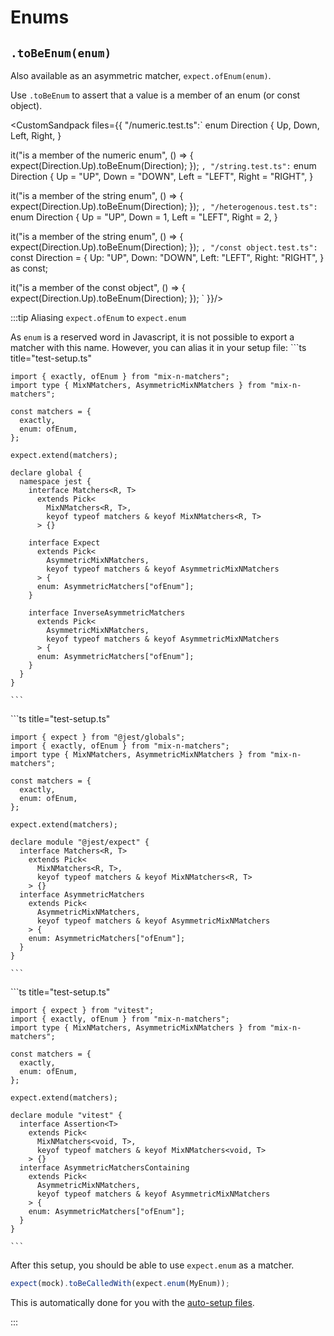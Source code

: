 
# Enums

## `.toBeEnum(enum)`

Also available as an asymmetric matcher, `expect.ofEnum(enum)`.

Use `.toBeEnum` to assert that a value is a member of an enum (or const object).

<CustomSandpack files={{
  "/numeric.test.ts":`
enum Direction {
  Up,
  Down,
  Left,
  Right,
}

it("is a member of the numeric enum", () => {
  expect(Direction.Up).toBeEnum(Direction);
});
`,
  "/string.test.ts":`
enum Direction {
  Up = "UP",
  Down = "DOWN",
  Left = "LEFT",
  Right = "RIGHT",
}

it("is a member of the string enum", () => {
  expect(Direction.Up).toBeEnum(Direction);
});
`,
"/heterogenous.test.ts":`
enum Direction {
  Up = "UP",
  Down = 1,
  Left = "LEFT",
  Right = 2,
}

it("is a member of the string enum", () => {
  expect(Direction.Up).toBeEnum(Direction);
});
`,
  "/const object.test.ts":`
const Direction = {
  Up: "UP",
  Down: "DOWN",
  Left: "LEFT",
  Right: "RIGHT",
} as const;

it("is a member of the const object", () => {
  expect(Direction.Up).toBeEnum(Direction);
});
`
}}/>

:::tip Aliasing `expect.ofEnum` to `expect.enum`

As `enum` is a reserved word in Javascript, it is not possible to export a matcher with this name. However, you can alias it in your setup file:
<Tabs groupId="test-runner">
  <TabItem value="Jest" default>
    ```ts title="test-setup.ts"

    import { exactly, ofEnum } from "mix-n-matchers";
    import type { MixNMatchers, AsymmetricMixNMatchers } from "mix-n-matchers";

    const matchers = {
      exactly,
      enum: ofEnum,
    };
    
    expect.extend(matchers);

    declare global {
      namespace jest {
        interface Matchers<R, T>
          extends Pick<
            MixNMatchers<R, T>,
            keyof typeof matchers & keyof MixNMatchers<R, T>
          > {}

        interface Expect
          extends Pick<
            AsymmetricMixNMatchers,
            keyof typeof matchers & keyof AsymmetricMixNMatchers
          > {
          enum: AsymmetricMatchers["ofEnum"];
        }

        interface InverseAsymmetricMatchers
          extends Pick<
            AsymmetricMixNMatchers,
            keyof typeof matchers & keyof AsymmetricMixNMatchers
          > {
          enum: AsymmetricMatchers["ofEnum"];
        }
      }
    }

    ```

  </TabItem>
  <TabItem value="Jest (no globals)">
    ```ts title="test-setup.ts"

    import { expect } from "@jest/globals";
    import { exactly, ofEnum } from "mix-n-matchers";
    import type { MixNMatchers, AsymmetricMixNMatchers } from "mix-n-matchers";

    const matchers = {
      exactly,
      enum: ofEnum,
    };

    expect.extend(matchers);

    declare module "@jest/expect" {
      interface Matchers<R, T>
        extends Pick<
          MixNMatchers<R, T>,
          keyof typeof matchers & keyof MixNMatchers<R, T>
        > {}
      interface AsymmetricMatchers
        extends Pick<
          AsymmetricMixNMatchers,
          keyof typeof matchers & keyof AsymmetricMixNMatchers
        > {
        enum: AsymmetricMatchers["ofEnum"];
      }
    }

    ```

  </TabItem>
  <TabItem value="Vitest">
    ```ts title="test-setup.ts"

    import { expect } from "vitest";
    import { exactly, ofEnum } from "mix-n-matchers";
    import type { MixNMatchers, AsymmetricMixNMatchers } from "mix-n-matchers";

    const matchers = {
      exactly,
      enum: ofEnum,
    };

    expect.extend(matchers);

    declare module "vitest" {
      interface Assertion<T>
        extends Pick<
          MixNMatchers<void, T>,
          keyof typeof matchers & keyof MixNMatchers<void, T>
        > {}
      interface AsymmetricMatchersContaining
        extends Pick<
          AsymmetricMixNMatchers,
          keyof typeof matchers & keyof AsymmetricMixNMatchers
        > {
        enum: AsymmetricMatchers["ofEnum"];
      }
    }

    ```

  </TabItem>
</Tabs>

After this setup, you should be able to use `expect.enum` as a matcher.

```ts
expect(mock).toBeCalledWith(expect.enum(MyEnum));
```

This is automatically done for you with the [auto-setup files](/#automatic-setup).

:::
